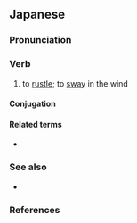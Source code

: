 ==Japanese==
{{ja-kanjitab|alt=戦ぐ}}

===Pronunciation===
{{ja-pron|acc=2|acc_ref=DJR}}

===Verb===
{{ja-verb|tr=intrans|type=1}}

# to [[rustle]]; to [[sway]] in the wind

====Conjugation====
{{ja-go-gu}}

====Related terms====
* {{ja-r|そよがす}}

===See also===
* {{ja-r|そよそよ}}

===References===
<references />